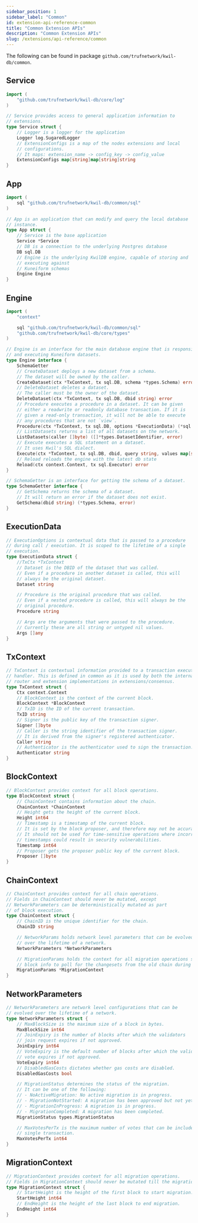 ```yaml
---
sidebar_position: 1
sidebar_label: "Common"
id: extension-api-reference-common
title: "Common Extension APIs"
description: "Common Extension APIs"
slug: /extensions/api-reference/common
---
```


The following can be found in package `github.com/trufnetwork/kwil-db/common`.

## Service

```go
import (
	"github.com/trufnetwork/kwil-db/core/log"
)

// Service provides access to general application information to
// extensions.
type Service struct {
	// Logger is a logger for the application
	Logger log.SugaredLogger
	// ExtensionConfigs is a map of the nodes extensions and local
	// configurations.
	// It maps: extension_name -> config_key -> config_value
	ExtensionConfigs map[string]map[string]string
}
```

## App

```go
import (
	sql "github.com/trufnetwork/kwil-db/common/sql"
)

// App is an application that can modify and query the local database
// instance.
type App struct {
	// Service is the base application
	Service *Service
	// DB is a connection to the underlying Postgres database
	DB sql.DB
	// Engine is the underlying KwilDB engine, capable of storing and
	// executing against
	// Kuneiform schemas
	Engine Engine
}
```

## Engine
    
```go
import (
	"context"

	sql "github.com/trufnetwork/kwil-db/common/sql"
	"github.com/trufnetwork/kwil-db/core/types"
)

// Engine is an interface for the main database engine that is responsible for deploying
// and executing Kuneiform datasets.
type Engine interface {
	SchemaGetter
	// CreateDataset deploys a new dataset from a schema.
	// The dataset will be owned by the caller.
	CreateDataset(ctx *TxContext, tx sql.DB, schema *types.Schema) error
	// DeleteDataset deletes a dataset.
	// The caller must be the owner of the dataset.
	DeleteDataset(ctx *TxContext, tx sql.DB, dbid string) error
	// Procedure executes a procedure in a dataset. It can be given
	// either a readwrite or readonly database transaction. If it is
	// given a read-only transaction, it will not be able to execute
	// any procedures that are not `view`.
	Procedure(ctx *TxContext, tx sql.DB, options *ExecutionData) (*sql.ResultSet, error)
	// ListDatasets returns a list of all datasets on the network.
	ListDatasets(caller []byte) ([]*types.DatasetIdentifier, error)
	// Execute executes a SQL statement on a dataset.
	// It uses Kwil's SQL dialect.
	Execute(ctx *TxContext, tx sql.DB, dbid, query string, values map[string]any) (*sql.ResultSet, error)
	// Reload reloads the engine with the latest db state
	Reload(ctx context.Context, tx sql.Executor) error
}

// SchemaGetter is an interface for getting the schema of a dataset.
type SchemaGetter interface {
	// GetSchema returns the schema of a dataset.
	// It will return an error if the dataset does not exist.
	GetSchema(dbid string) (*types.Schema, error)
}
```

## ExecutionData

```go
// ExecutionOptions is contextual data that is passed to a procedure
// during call / execution. It is scoped to the lifetime of a single
// execution.
type ExecutionData struct {
	//TxCtx *TxContext
	// Dataset is the DBID of the dataset that was called.
	// Even if a procedure in another dataset is called, this will
	// always be the original dataset.
	Dataset string

	// Procedure is the original procedure that was called.
	// Even if a nested procedure is called, this will always be the
	// original procedure.
	Procedure string

	// Args are the arguments that were passed to the procedure.
	// Currently these are all string or untyped nil values.
	Args []any
}
```

## TxContext

```go
// TxContext is contextual information provided to a transaction execution Route
// handler. This is defined in common as it is used by both the internal txapp
// router and extension implementations in extensions/consensus.
type TxContext struct {
	Ctx context.Context
	// BlockContext is the context of the current block.
	BlockContext *BlockContext
	// TxID is the ID of the current transaction.
	TxID string
	// Signer is the public key of the transaction signer.
	Signer []byte
	// Caller is the string identifier of the transaction signer.
	// It is derived from the signer's registered authenticator.
	Caller string
	// Authenticator is the authenticator used to sign the transaction.
	Authenticator string
}
```

## BlockContext

```go
// BlockContext provides context for all block operations.
type BlockContext struct {
	// ChainContext contains information about the chain.
	ChainContext *ChainContext
	// Height gets the height of the current block.
	Height int64
	// Timestamp is a timestamp of the current block.
	// It is set by the block proposer, and therefore may not be accurate.
	// It should not be used for time-sensitive operations where incorrect
	// timestamps could result in security vulnerabilities.
	Timestamp int64
	// Proposer gets the proposer public key of the current block.
	Proposer []byte
}
```

## ChainContext

```go
// ChainContext provides context for all chain operations.
// Fields in ChainContext should never be mutated, except
// NetworkParameters can be deterministically mutated as part
// of block execution.
type ChainContext struct {
	// ChainID is the unique identifier for the chain.
	ChainID string

	// NetworkParams holds network level parameters that can be evolved
	// over the lifetime of a network.
	NetworkParameters *NetworkParameters

	// MigrationParams holds the context for all migration operations such as
	// block info to poll for the changesets from the old chain during migration.
	MigrationParams *MigrationContext
}
```

## NetworkParameters

```go
// NetworkParameters are network level configurations that can be
// evolved over the lifetime of a network.
type NetworkParameters struct {
	// MaxBlockSize is the maximum size of a block in bytes.
	MaxBlockSize int64
	// JoinExpiry is the number of blocks after which the validators
	// join request expires if not approved.
	JoinExpiry int64
	// VoteExpiry is the default number of blocks after which the validators
	// vote expires if not approved.
	VoteExpiry int64
	// DisabledGasCosts dictates whether gas costs are disabled.
	DisabledGasCosts bool

	// MigrationStatus determines the status of the migration.
	// It can be one of the following:
	// - NoActiveMigration: No active migration is in progress.
	// - MigrationNotStarted: A migration has been approved but not yet activated.
	// - MigrationInProgress: A migration is in progress.
	// - MigrationCompleted: A migration has been completed.
	MigrationStatus types.MigrationStatus

	// MaxVotesPerTx is the maximum number of votes that can be included in a
	// single transaction.
	MaxVotesPerTx int64
}
```

## MigrationContext

```go
// MigrationContext provides context for all migration operations.
// Fields in MigrationContext should never be mutated till the migration is completed.
type MigrationContext struct {
	// StartHeight is the height of the first block to start migration.
	StartHeight int64
	// EndHeight is the height of the last block to end migration.
	EndHeight int64
}
```